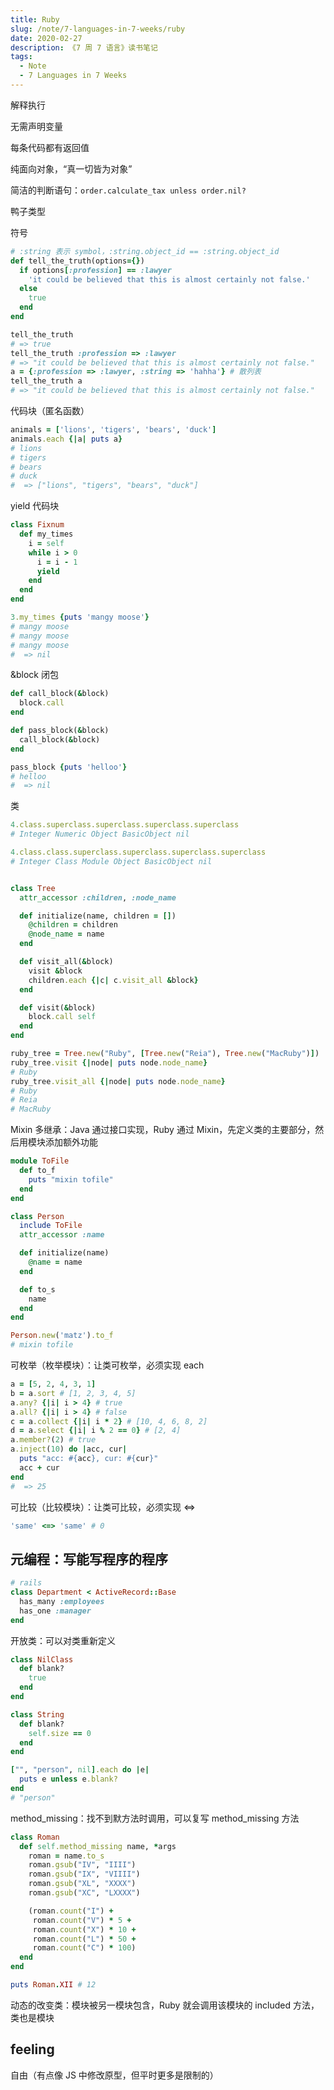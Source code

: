```yaml
---
title: Ruby
slug: /note/7-languages-in-7-weeks/ruby
date: 2020-02-27
description: 《7 周 7 语言》读书笔记
tags:
  - Note
  - 7 Languages in 7 Weeks
---
```


解释执行

无需声明变量

每条代码都有返回值

纯面向对象，“真一切皆为对象”

简洁的判断语句：`order.calculate_tax unless order.nil?`

鸭子类型

符号

```ruby
# :string 表示 symbol，:string.object_id == :string.object_id
def tell_the_truth(options={})
  if options[:profession] == :lawyer
    'it could be believed that this is almost certainly not false.'
  else
    true
  end
end

tell_the_truth
# => true
tell_the_truth :profession => :lawyer
# => "it could be believed that this is almost certainly not false."
a = {:profession => :lawyer, :string => 'hahha'} # 散列表
tell_the_truth a
# => "it could be believed that this is almost certainly not false."
```

代码块（匿名函数）

```ruby
animals = ['lions', 'tigers', 'bears', 'duck']
animals.each {|a| puts a}
# lions
# tigers
# bears
# duck
#  => ["lions", "tigers", "bears", "duck"]
```

yield 代码块

```ruby
class Fixnum
  def my_times
    i = self
    while i > 0
      i = i - 1
      yield
    end
  end
end

3.my_times {puts 'mangy moose'}
# mangy moose
# mangy moose
# mangy moose
#  => nil
```

&block 闭包

```ruby
def call_block(&block)
  block.call
end

def pass_block(&block)
  call_block(&block)
end

pass_block {puts 'helloo'}
# helloo
#  => nil
```

类

```ruby
4.class.superclass.superclass.superclass.superclass
# Integer Numeric Object BasicObject nil

4.class.class.superclass.superclass.superclass.superclass
# Integer Class Module Object BasicObject nil
```

```ruby

class Tree
  attr_accessor :children, :node_name

  def initialize(name, children = [])
    @children = children
    @node_name = name
  end

  def visit_all(&block)
    visit &block
    children.each {|c| c.visit_all &block}
  end

  def visit(&block)
    block.call self
  end
end

ruby_tree = Tree.new("Ruby", [Tree.new("Reia"), Tree.new("MacRuby")])
ruby_tree.visit {|node| puts node.node_name}
# Ruby
ruby_tree.visit_all {|node| puts node.node_name}
# Ruby
# Reia
# MacRuby
```

Mixin 多继承：Java 通过接口实现，Ruby 通过 Mixin，先定义类的主要部分，然后用模块添加额外功能

```ruby
module ToFile
  def to_f
    puts "mixin tofile"
  end
end

class Person
  include ToFile
  attr_accessor :name

  def initialize(name)
    @name = name
  end

  def to_s
    name
  end
end

Person.new('matz').to_f
# mixin tofile
```

可枚举（枚举模块）：让类可枚举，必须实现 each

```ruby
a = [5, 2, 4, 3, 1]
b = a.sort # [1, 2, 3, 4, 5]
a.any? {|i| i > 4} # true
a.all? {|i| i > 4} # false
c = a.collect {|i| i * 2} # [10, 4, 6, 8, 2]
d = a.select {|i| i % 2 == 0} # [2, 4]
a.member?(2) # true
a.inject(10) do |acc, cur|
  puts "acc: #{acc}, cur: #{cur}"
  acc + cur
end
#  => 25
```

可比较（比较模块）：让类可比较，必须实现 <=>

```ruby
'same' <=> 'same' # 0
```

## 元编程：写能写程序的程序

```ruby
# rails
class Department < ActiveRecord::Base
  has_many :employees
  has_one :manager
end
```

开放类：可以对类重新定义

```ruby
class NilClass
  def blank?
    true
  end
end

class String
  def blank?
    self.size == 0
  end
end

["", "person", nil].each do |e|
  puts e unless e.blank?
end
# "person"
```

method_missing：找不到默方法时调用，可以复写 method_missing 方法

```ruby
class Roman
  def self.method_missing name, *args
    roman = name.to_s
    roman.gsub("IV", "IIII")
    roman.gsub("IX", "VIIII")
    roman.gsub("XL", "XXXX")
    roman.gsub("XC", "LXXXX")

    (roman.count("I") +
     roman.count("V") * 5 +
     roman.count("X") * 10 +
     roman.count("L") * 50 +
     roman.count("C") * 100)
  end
end

puts Roman.XII # 12
```

动态的改变类：模块被另一模块包含，Ruby 就会调用该模块的 included 方法，类也是模块

## feeling

自由（有点像 JS 中修改原型，但平时更多是限制的）
